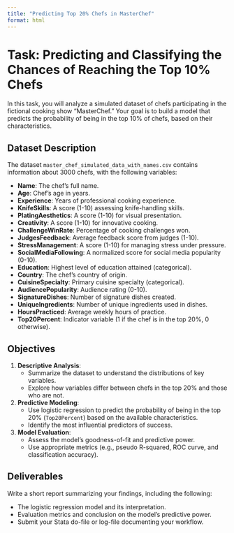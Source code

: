 ```yaml
---
title: "Predicting Top 20% Chefs in MasterChef"
format: html
---
```


# Task: Predicting and Classifying the Chances of Reaching the Top 10% Chefs

In this task, you will analyze a simulated dataset of chefs participating in the fictional cooking show "MasterChef." Your goal is to build a model that predicts the probability of being in the top 10% of chefs, based on their characteristics.

## Dataset Description

The dataset `master_chef_simulated_data_with_names.csv` contains information about 3000 chefs, with the following variables:

- **Name**: The chef's full name.
- **Age**: Chef's age in years.
- **Experience**: Years of professional cooking experience.
- **KnifeSkills**: A score (1-10) assessing knife-handling skills.
- **PlatingAesthetics**: A score (1-10) for visual presentation.
- **Creativity**: A score (1-10) for innovative cooking.
- **ChallengeWinRate**: Percentage of cooking challenges won.
- **JudgesFeedback**: Average feedback score from judges (1-10).
- **StressManagement**: A score (1-10) for managing stress under pressure.
- **SocialMediaFollowing**: A normalized score for social media popularity (0-10).
- **Education**: Highest level of education attained (categorical).
- **Country**: The chef's country of origin.
- **CuisineSpecialty**: Primary cuisine specialty (categorical).
- **AudiencePopularity**: Audience rating (0-10).
- **SignatureDishes**: Number of signature dishes created.
- **UniqueIngredients**: Number of unique ingredients used in dishes.
- **HoursPracticed**: Average weekly hours of practice.
- **Top20Percent**: Indicator variable (1 if the chef is in the top 20%, 0 otherwise).

## Objectives

1. **Descriptive Analysis**:
   - Summarize the dataset to understand the distributions of key variables.
   - Explore how variables differ between chefs in the top 20% and those who are not.

2. **Predictive Modeling**:
   - Use logistic regression to predict the probability of being in the top 20% (`Top20Percent`) based on the available characteristics.
   - Identify the most influential predictors of success.

3. **Model Evaluation**:
   - Assess the model's goodness-of-fit and predictive power.
   - Use appropriate metrics (e.g., pseudo R-squared, ROC curve, and classification accuracy).

## Deliverables

Write a short report summarizing your findings, including the following:

- The logistic regression model and its interpretation.
- Evaluation metrics and conclusion on the model’s predictive power.
- Submit your Stata do-file or log-file documenting your workflow.